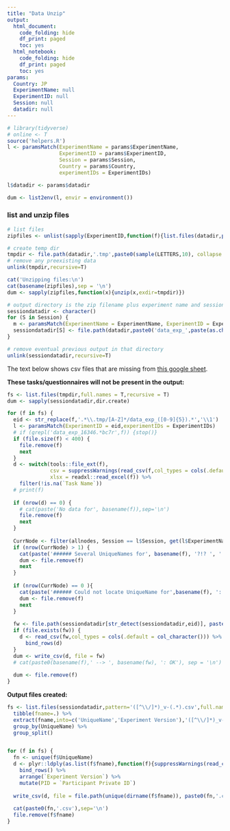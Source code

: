 ```yaml
---
title: "Data Unzip"
output:
  html_document:
    code_folding: hide
    df_print: paged
    toc: yes
  html_notebook:
    code_folding: hide
    df_print: paged
    toc: yes
params:
  Country: JP
  ExperimentName: null
  ExperimentID: null
  Session: null    
  datadir: null
---
```


```r
# library(tidyverse)
# online <- T
source('helpers.R')
l <- paramsMatch(ExperimentName = params$ExperimentName,
                 ExperimentID = params$ExperimentID,
                 Session = params$Session,
                 Country = params$Country, 
                 experimentIDs = ExperimentIDs)

l$datadir <- params$datadir

dum <- list2env(l, envir = environment())
```

### list and unzip files

```r

# list files
zipfiles <- unlist(sapply(ExperimentID,function(f){list.files(datadir,paste0('data_exp_',f,'-v.*.zip'),full.names = T)}))

# create temp dir
tmpdir <- file.path(datadir,'.tmp',paste0(sample(LETTERS,10), collapse = ''))
# remove any preexisting data
unlink(tmpdir,recursive=T)

cat('Unzipping files:\n')
cat(basename(zipfiles),sep = '\n')
dum <- sapply(zipfiles,function(x){unzip(x,exdir=tmpdir)})

# output directory is the zip filename plus experiment name and session
sessiondatadir <- character()
for (S in Session) {
  m <- paramsMatch(ExperimentName = ExperimentName, ExperimentID = ExperimentID, Session = S, experimentIDs = ExperimentIDs)
  sessiondatadir[S] <- file.path(datadir,paste0('data_exp_',paste(as.character(m$ExperimentID),collapse = '-'), '_', m$ExperimentName[1], '_Session',S))
}

# remove eventual previous output in that directory
unlink(sessiondatadir,recursive=T)

```

The text below shows csv files that are missing from [this google sheet](https://docs.google.com/spreadsheets/d/1Mwy2aGCJ6vSpp4a32NOs83e2H73MQRFUOL_193yb8sQ/edit#gid=0).

**These tasks/questionnaires will not be present in the output:**


```r
fs <- list.files(tmpdir,full.names = T,recursive = T)
dum <- sapply(sessiondatadir,dir.create)

for (f in fs) {
  eid <- str_replace(f,'.*\\.tmp/[A-Z]*/data_exp_([0-9]{5}).*','\\1')
  l <- paramsMatch(ExperimentID = eid,experimentIDs = ExperimentIDs)
  # if (grepl('data_exp_16346.*bc7r',f)) {stop()}
  if (file.size(f) < 400) {
    file.remove(f)
    next
  }
  d <- switch(tools::file_ext(f),
              csv = suppressWarnings(read_csv(f,col_types = cols(.default = col_character()))),
              xlsx = readxl::read_excel(f)) %>%
    filter(!is.na(`Task Name`))
  # print(f)
  
  if (nrow(d) == 0) {
    # cat(paste('No data for', basename(f)),sep='\n')
    file.remove(f)
    next
  } 
  
  CurrNode <- filter(allnodes, Session == l$Session, get(l$ExperimentName) == gsub('.*-([[:alnum:]]{4})', '\\1', unique(d$`Tree Node Key`)))
  if (nrow(CurrNode) > 1) {
    cat(paste('###### Several UniqueNames for', basename(f), '?!? ', ':', unique(d$`Task Name`)),sep='\n')
    dum <- file.remove(f)
    next
  }
  
  if (nrow(CurrNode) == 0 ){
    cat(paste('###### Could not locate UniqueName for',basename(f), ':', unique(d$`Task Name`)),sep='\n')
    dum <- file.remove(f)
    next
  }
  
  fw <- file.path(sessiondatadir[str_detect(sessiondatadir,eid)], paste0(CurrNode$UniqueName, '_v-', unique(d$`Experiment Version`), '.csv'))
  if (file.exists(fw)) {
    d <- read_csv(fw,col_types = cols(.default = col_character())) %>%
      bind_rows(d)
  }
  dum <- write_csv(d, file = fw)
  # cat(paste0(basename(f),' --> ', basename(fw), ': OK'), sep = '\n')
  
  dum <- file.remove(f)
}

```

**Output files created:**

```r
fs <- list.files(sessiondatadir,pattern='([^\\/]*)_v-(.*).csv',full.names = T) %>%
  tibble(fname=.) %>%
  extract(fname,into=c('UniqueName','Experiment Version'),'([^\\/]*)_v-(.*).csv',remove = F) %>%
  group_by(UniqueName) %>%
  group_split()


for (f in fs) {
  fn <- unique(f$UniqueName)
  d <- plyr::ldply(as.list(f$fname),function(f){suppressWarnings(read_csv(f,col_types=cols()))}) %>%
    bind_rows() %>%
    arrange(`Experiment Version`) %>%
    mutate(PID = `Participant Private ID`)
  
  write_csv(d, file = file.path(unique(dirname(f$fname)), paste0(fn,'.csv')))
  
  cat(paste0(fn,'.csv'),sep='\n')
  file.remove(f$fname)
}
```

<!-- ### Storing column names in a table -->

<!-- Storing the results in `ColumnNames.csv` -->

<!-- ```{r} -->
<!-- for (dr in sessiondatadir) { -->
<!--   fs <- list.files(dr,pattern='([^\\/]*).csv',full.names = T) %>% -->
<!--     tibble(fname=.) %>% -->
<!--     extract(fname,into=c('UniqueName'),'([^\\/]*).csv',remove = F) %>% -->
<!--     group_by(UniqueName) %>% -->
<!--     group_split() -->

<!--   d <- tibble() -->
<!--   for (f in fs) { -->
<!--     # get column names into a column -->
<!--     # print(f) -->
<!--     d <- suppressWarnings(read_csv(f$fname, col_types = cols(), n_max = 1)) %>% -->
<!--       colnames() %>% -->
<!--       tibble(Column = .) %>% -->
<!--       mutate(ExperimentID = paste(ExperimentID,collapse='-'), -->
<!--              UniqueName = f$UniqueName, -->
<!--              ColNum = 1:nrow(.)) %>% -->
<!--       bind_rows(d) -->
<!--   } -->

<!--   if (nrow(d) >0){ -->
<!--     extraColumnNames <- d %>% filter(!ColNum %in% seq(1,26), -->
<!--                                      !str_detect(Column,'(order|checkpoint|branch)')) -->
<!--     ColumnNames <- d %>% -->
<!--       pivot_wider(values_from = c('Column'),names_from = c('ExperimentID','UniqueName'),values_fn = list(Column = first)) -->

<!--     write_csv(ColumnNames,file = file.path(dr,'ColumnNames.csv'),na = '') -->
<!--     (ColumnNames) -->
<!--   } -->
<!-- } -->
<!-- ``` -->

<!-- ```{r} -->

<!-- if ( !file.exists(f <- file.path(sessiondatadir[1],'extraColumnNames.csv'))){ -->
<!--   allColumnNames <- extraColumnNames %>% -->
<!--     write_csv(f) -->
<!-- } else { -->
<!--   # read all colum names in all seen experiments so far -->
<!--   allColumnNames <- suppressWarnings(read_csv(file = f,col_types = cols())) %>% -->
<!--     mutate(ExperimentID = as.character(ExperimentID)) %>% -->
<!--     # if ExperimentID exists already, update with current ColumnNames -->
<!--     filter( ExperimentID != paste(ExperimentID,collapse='-')) %>% -->
<!--     bind_rows(extraColumnNames) %>% -->
<!--     write_csv(f) -->
<!-- } -->

<!-- # allColumnNames %>% -->
<!-- #   group_by(ColNum,UniqueName) %>% -->
<!-- #   summarize(n = n()) %>% -->
<!-- #   ungroup() %>% -->
<!-- #   summarize(`NExperiments` = unique(n)) -->

<!-- ``` -->


<!-- ### for questionnaires, storing question names in a table -->

<!-- Storing the results in `QuestionKeys.csv` -->

<!-- ```{r, warning=F} -->

<!-- for (dr in sessiondatadir) { -->
<!--   fs <- list.files(dr,pattern='(S[^\\/]*).csv',full.names = T) %>% -->
<!--     tibble(fname=.) %>% -->
<!--     extract(fname,into=c('UniqueName'),'([^\\/]*).csv',remove = F) %>% -->
<!--     group_by(UniqueName) %>% -->
<!--     group_split() -->


<!--   d <- tibble() -->
<!--   for (f in fs) { -->
<!--     # get column names into a column -->
<!--     # print(f) -->
<!--     tmp <- suppressWarnings(read_csv(f$fname, col_types = cols())) -->
<!--     if (length(unique(tmp$`Tree Node Key`)) > 1) { -->
<!--       cat('Warning, it seems that there are more keynodes than expected associated with this file. Check NodeKeys!') -->
<!--       cat(f$fname, sep = '\n')  -->
<!--       cat(unique(tmp$`Tree Node Key`), sep = '\n') -->
<!--       next} -->
<!--     if (startsWith(unique(tmp$`Tree Node Key`),'task')) next -->

<!--     d <- tibble(Question = unique(tmp$`Question Key`)) %>% -->
<!--       mutate(ExperimentID = paste(ExperimentID,collapse = '-'), -->
<!--              UniqueName = f$UniqueName, -->
<!--              KeyNum = 1:nrow(.)) %>% -->
<!--       bind_rows(d) -->

<!--   } -->

<!--   if (nrow(d) >0){ -->
<!--     QuestionKeys <- d %>% -->
<!--       pivot_wider(values_from = c('Question'),names_from = c('ExperimentID','UniqueName'),values_fn = list(Column = first)) -->
<!--     write_csv(QuestionKeys,file = file.path(dr,'QuestionKeys.csv'),na = '') -->
<!--     (QuestionKeys) -->
<!--   } -->
<!-- } -->

<!-- ``` -->



